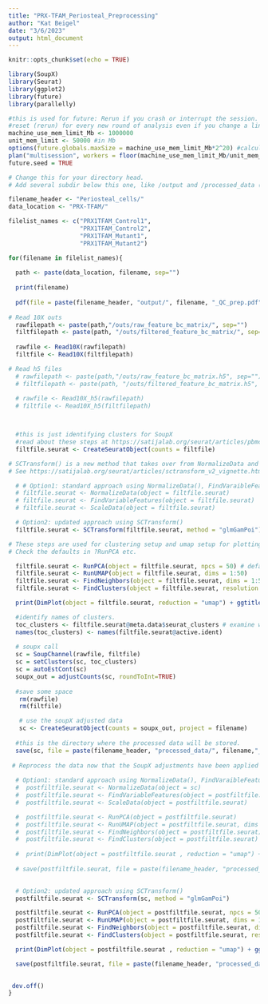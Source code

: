 ```yaml
---
title: "PRX-TFAM_Periosteal_Preprocessing"
author: "Kat Beigel"
date: "3/6/2023"
output: html_document
---
```


```r
knitr::opts_chunk$set(echo = TRUE)

library(SoupX)
library(Seurat)
library(ggplot2)
library(future)
library(parallelly)
```

```r
#this is used for future: Rerun if you crash or interrupt the session.
#reset (rerun) for every new round of analysis even if you change a line and re-run (always)
machine_use_mem_limit_Mb <- 1000000
unit_mem_limit <- 50000 #in Mb
options(future.globals.maxSize = machine_use_mem_limit_Mb*2^20) #calculates in bytes
plan("multisession", workers = floor(machine_use_mem_limit_Mb/unit_mem_limit))
future.seed = TRUE 

```

```r

# Change this for your directory head.
# Add several subdir below this one, like /output and /processed_data (see below)

filename_header <- "Periosteal_cells/"
data_location <- "PRX-TFAM/"

filelist_names <- c("PRX1TFAM_Control1",
                    "PRX1TFAM_Control2",
                    "PRX1TFAM_Mutant1",
                    "PRX1TFAM_Mutant2")

for(filename in filelist_names){
  
  path <- paste(data_location, filename, sep="")
  
  print(filename)
  
  pdf(file = paste(filename_header, "output/", filename, "_QC_prep.pdf", sep="" ))
  
# Read 10X outs
  rawfilepath <- paste(path,"/outs/raw_feature_bc_matrix/", sep="")
  filtfilepath <- paste(path, "/outs/filtered_feature_bc_matrix/", sep="")
  
  rawfile <- Read10X(rawfilepath)
  filtfile <- Read10X(filtfilepath)

# Read h5 files
  # rawfilepath <- paste(path,"/outs/raw_feature_bc_matrix.h5", sep="")
  # filtfilepath <- paste(path, "/outs/filtered_feature_bc_matrix.h5", sep="")
  
  # rawfile <- Read10X_h5(rawfilepath)
  # filtfile <- Read10X_h5(filtfilepath)



  #this is just identifying clusters for SoupX
  #read about these steps at https://satijalab.org/seurat/articles/pbmc3k_tutorial.html
  filtfile.seurat <- CreateSeuratObject(counts = filtfile)

# SCTransform() is a new method that takes over from NormalizeData and FindVariableFeatures and ScaleData
# See https://satijalab.org/seurat/articles/sctransform_v2_vignette.html

  # # Option1: standard approach using NormalizeData(), FindVaraibleFeatures(), and ScaleData()
  # filtfile.seurat <- NormalizeData(object = filtfile.seurat)
  # filtfile.seurat <- FindVariableFeatures(object = filtfile.seurat)
  # filtfile.seurat <- ScaleData(object = filtfile.seurat)

  # Option2: updated approach using SCTransform()
  filtfile.seurat <- SCTransform(filtfile.seurat, method = "glmGamPoi")

# These steps are used for clustering setup and umap setup for plotting and cluster finding.
# Check the defaults in ?RunPCA etc.

  filtfile.seurat <- RunPCA(object = filtfile.seurat, npcs = 50) # default is 50
  filtfile.seurat <- RunUMAP(object = filtfile.seurat, dims = 1:50) 
  filtfile.seurat <- FindNeighbors(object = filtfile.seurat, dims = 1:50) # default is 1:10
  filtfile.seurat <- FindClusters(object = filtfile.seurat, resolution = 0.8)

  print(DimPlot(object = filtfile.seurat, reduction = "umap") + ggtitle(paste(filename, "pre SoupX")))

  #identify names of clusters.
  toc_clusters <- filtfile.seurat@meta.data$seurat_clusters # examine with toc_clusters[1:10]
  names(toc_clusters) <- names(filtfile.seurat@active.ident)
 
  # soupx call
  sc = SoupChannel(rawfile, filtfile)
  sc = setClusters(sc, toc_clusters)
  sc = autoEstCont(sc)
  soupx_out = adjustCounts(sc, roundToInt=TRUE)
 
  #save some space
   rm(rawfile)
   rm(filtfile)

   # use the soupX adjusted data
   sc <- CreateSeuratObject(counts = soupx_out, project = filename)
   
  #this is the directory where the processed data will be stored.
  save(sc, file = paste(filename_header, "processed_data/", filename,"_SoupX.Rdata", sep="")) 
  
 # Reprocess the data now that the SoupX adjustments have been applied
  
  # Option1: standard approach using NormalizeData(), FindVaraibleFeatures(), and ScaleData()
  #  postfiltfile.seurat <- NormalizeData(object = sc)
  #  postfiltfile.seurat <- FindVariableFeatures(object = postfiltfile.seurat)
  #  postfiltfile.seurat <- ScaleData(object = postfiltfile.seurat)

  #  postfiltfile.seurat <- RunPCA(object = postfiltfile.seurat)
  #  postfiltfile.seurat <- RunUMAP(object = postfiltfile.seurat, dims = 1:50)
  #  postfiltfile.seurat <- FindNeighbors(object = postfiltfile.seurat)
  #  postfiltfile.seurat <- FindClusters(object = postfiltfile.seurat)
  
  #  print(DimPlot(object = postfiltfile.seurat , reduction = "umap") + ggtitle(paste(filename, "POST SoupX")))
 
  # save(postfiltfile.seurat, file = paste(filename_header, "processed_data/", filename, "_SoupX_NFS.Rdata", sep = ""))

  
  # Option2: updated approach using SCTransform()
  postfiltfile.seurat <- SCTransform(sc, method = "glmGamPoi")

  postfiltfile.seurat <- RunPCA(object = postfiltfile.seurat, npcs = 50)
  postfiltfile.seurat <- RunUMAP(object = postfiltfile.seurat, dims = 1:50)
  postfiltfile.seurat <- FindNeighbors(object = postfiltfile.seurat, dims = 1:50)
  postfiltfile.seurat <- FindClusters(object = postfiltfile.seurat, resolution = 0.8)

  print(DimPlot(object = postfiltfile.seurat , reduction = "umap") + ggtitle(paste(filename, "POST SoupX")))

  save(postfiltfile.seurat, file = paste(filename_header, "processed_data/", filename, "_SoupX_SCT.Rdata", sep = ""))

 
 dev.off()
}

```
